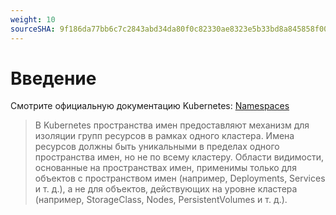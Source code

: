 ```yaml
---
weight: 10
sourceSHA: 9f186da77bb6c7c2843abd34da80f0c82330ae8323e5b33bd8a845858f00bf75
---
```


# Введение

Смотрите официальную документацию Kubernetes: [Namespaces](https://kubernetes.io/en/docs/concepts/overview/working-with-objects/namespaces/)

> В Kubernetes пространства имен предоставляют механизм для изоляции групп ресурсов в рамках одного кластера. Имена ресурсов должны быть уникальными в пределах одного пространства имен, но не по всему кластеру. Области видимости, основанные на пространствах имен, применимы только для объектов с пространством имен (например, Deployments, Services и т. д.), а не для объектов, действующих на уровне кластера (например, StorageClass, Nodes, PersistentVolumes и т. д.).
